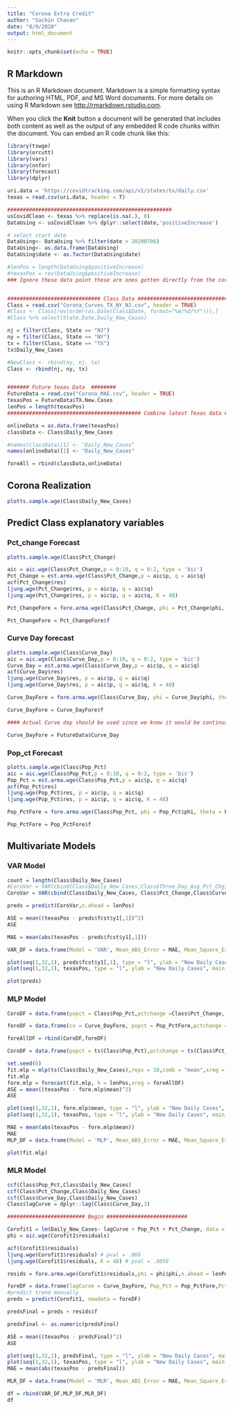 ```yaml
---
title: "Corona Extra Credit"
author: "Sachin Chavan"
date: "8/9/2020"
output: html_document
---
```


```r
knitr::opts_chunk$set(echo = TRUE)
```

## R Markdown

This is an R Markdown document. Markdown is a simple formatting syntax for authoring HTML, PDF, and MS Word documents. For more details on using R Markdown see <http://rmarkdown.rstudio.com>.

When you click the **Knit** button a document will be generated that includes both content as well as the output of any embedded R code chunks within the document. You can embed an R code chunk like this:

```r
  
library(tswge)
library(orcutt)
library(vars)
library(nnfor)
library(forecast)
library(dplyr)

uri.data = 'https://covidtracking.com/api/v1/states/tx/daily.csv'
texas = read.csv(uri.data, header = T)

#####################################################
usCovidClean <- texas %>% replace(is.na(.), 0)
DataUsing <- usCovidClean %>% dplyr::select(date,'positiveIncrease')

# select start date 
DataUsing<- DataUsing %>% filter(date > 20200706)   
DataUsing<- as.data.frame(DataUsing)
DataUsing$date <- as.factor(DataUsing$date)

#lenPos = length(DataUsing$positiveIncrease)
#texasPos = rev(DataUsing$positiveIncrease)
### Ignore these data point these are ones gotten directly from the covid data tracking website.


############################## Class Data ###################################
Class = read.csv("Corona_Curves_TX_NY_NJ.csv", header = TRUE)
#Class <- Class[rev(order(as.Date(Class$Date, format="%m/%d/%Y"))),]
#Class %>% select(State,Date,Daily_New_Cases)

nj = filter(Class, State == "NJ")
ny = filter(Class, State == "NY")
tx = filter(Class, State == "TX")
tx$Daily_New_Cases

#NewClass <- rbind(ny, nj, tx)
Class <- rbind(nj, ny, tx)


####### Future texas Data  ########
FutureData = read.csv("Corona_MAE.csv", header = TRUE)
texasPos = FutureData$TX.New.Cases
lenPos = length(texasPos)
########################################### Combine latest Texas data ##########################

onlineData = as.data.frame(texasPos)
classData <- Class$Daily_New_Cases

#names(classData)[1] <- "Daily_New_Cases"
names(onlineData)[1] <- "Daily_New_Cases"

foreAll = rbind(classData,onlineData)


```

## Corona Realization

```r
plotts.sample.wge(Class$Daily_New_Cases)
```

## Predict Class explanatory variables 
### Pct_change Forecast
```r
plotts.sample.wge(Class$Pct_Change)

aic = aic.wge(Class$Pct_Change,p = 0:10, q = 0:2, type = 'bic')
Pct_Change = est.arma.wge(Class$Pct_Change,p = aic$p, q = aic$q)
acf(Pct_Change$res)
ljung.wge(Pct_Change$res, p = aic$p, q = aic$q)
ljung.wge(Pct_Change$res, p = aic$p, q = aic$q, K = 48)

Pct_ChangeFore = fore.arma.wge(Class$Pct_Change, phi = Pct_Change$phi, theta = Pct_Change$theta, n.ahead = lenPos)

Pct_ChangeFore = Pct_ChangeFore$f
```

### Curve Day forecast
```r
plotts.sample.wge(Class$Curve_Day)
aic = aic.wge(Class$Curve_Day,p = 0:10, q = 0:2, type = 'bic')
Curve_Day = est.arma.wge(Class$Curve_Day,p = aic$p, q = aic$q)
acf(Curve_Day$res)
ljung.wge(Curve_Day$res, p = aic$p, q = aic$q)
ljung.wge(Curve_Day$res, p = aic$p, q = aic$q, K = 48)

Curve_DayFore = fore.arma.wge(Class$Curve_Day, phi = Curve_Day$phi, theta = Curve_Day$theta, n.ahead = lenPos)

Curve_DayFore = Curve_DayFore$f

#### Actual Curve day should be used since we know it would be continuation of the last curve day from previous data

Curve_DayFore = FutureData$Curve_Day
```

### Pop_ct Forecast
```r
plotts.sample.wge(Class$Pop_Pct)
aic = aic.wge(Class$Pop_Pct,p = 0:10, q = 0:2, type = 'bic')
Pop_Pct = est.arma.wge(Class$Pop_Pct,p = aic$p, q = aic$q)
acf(Pop_Pct$res)
ljung.wge(Pop_Pct$res, p = aic$p, q = aic$q)
ljung.wge(Pop_Pct$res, p = aic$p, q = aic$q, K = 48)

Pop_PctFore = fore.arma.wge(Class$Pop_Pct, phi = Pop_Pct$phi, theta = Pop_Pct$theta, n.ahead = lenPos)

Pop_PctFore = Pop_PctFore$f

```

## Multivariate Models

### VAR Model
```r
count = length(Class$Daily_New_Cases)
#CoroVar = VAR(cbind(Class$Daily_New_Cases,Class$Three_Day_Avg_Pct_Chg,Class$Curve_Day, Class$Pop_Pct, Class$Pct_Change), type = "both", lag.max = 10)
CoroVar = VAR(cbind(Class$Daily_New_Cases, Class$Pct_Change,Class$Curve_Day), type = "both", lag.max = 10)

preds = predict(CoroVar,n.ahead = lenPos)

ASE = mean((texasPos - preds$fcst$y1[,1])^2)
ASE

MAE = mean(abs(texasPos - preds$fcst$y1[,1]))

VAR_DF = data.frame(Model = 'VAR', Mean_ABS_Error = MAE, Mean_Square_Error = ASE)

plot(seq(1,32,1), preds$fcst$y1[,1], type = "l", ylab = "New Daily Cases", main = "Predicted Days Forecast")
plot(seq(1,32,1), texasPos, type = "l", ylab = "New Daily Cases", main = "Actual Days Forecast")

plot(preds)

```

### MLP Model
```r
CoroDF = data.frame(popct = Class$Pop_Pct,pctchange =Class$Pct_Change, cv = Class$Curve_Day)

foreDF = data.frame(cv = Curve_DayFore, popct = Pop_PctFore,pctchange = Pct_ChangeFore)

foreAllDF = rbind(CoroDF,foreDF)

CoroDF = data.frame(popct = ts(Class$Pop_Pct),pctchange = ts(Class$Pct_Change), cv = ts(Class$Curve_Day))

set.seed(6)
fit.mlp = mlp(ts(Class$Daily_New_Cases),reps = 10,comb = "mean",xreg = CoroDF)
fit.mlp
fore.mlp = forecast(fit.mlp, h = lenPos,xreg = foreAllDF)
ASE = mean((texasPos - fore.mlp$mean)^2)
ASE

plot(seq(1,32,1), fore.mlp$mean, type = "l", ylab = "New Daily Cases", main = "Predicted Days Forecast")
plot(seq(1,32,1), texasPos, type = "l", ylab = "New Daily Cases", main = "Actual Days Forecast")

MAE = mean(abs(texasPos - fore.mlp$mean))
MAE
MLP_DF = data.frame(Model = 'MLP', Mean_ABS_Error = MAE, Mean_Square_Error = ASE)

plot(fit.mlp)

```
### MLR Model
```r
ccf(Class$Pop_Pct,Class$Daily_New_Cases)
ccf(Class$Pct_Change,Class$Daily_New_Cases)
ccf(Class$Curve_Day,Class$Daily_New_Cases)
Class$lagCurve = dplyr::lag(Class$Curve_Day,3)

######################### Begin ##########################

Corofit1 = lm(Daily_New_Cases~ lagCurve + Pop_Pct + Pct_Change, data = Class)
phi = aic.wge(Corofit1$residuals)

acf(Corofit1$residuals)
ljung.wge(Corofit1$residuals) # pval = .066
ljung.wge(Corofit1$residuals, K = 48) # pval = .0058

resids = fore.arma.wge(Corofit1$residuals,phi = phi$phi,n.ahead = lenPos)

foreDF = data.frame(lagCurve = Curve_DayFore, Pop_Pct = Pop_PctFore,Pct_Change = Pct_ChangeFore)
#predict trend manually
preds = predict(Corofit1, newdata = foreDF)

predsFinal = preds + resids$f

predsFinal <- as.numeric(predsFinal)

ASE = mean((texasPos - predsFinal)^2)
ASE

plot(seq(1,32,1), predsFinal, type = "l", ylab = "New Daily Cases", main = "Predicted Days Forecast")
plot(seq(1,32,1), texasPos, type = "l", ylab = "New Daily Cases", main = "Actual Days Forecast")
MAE = mean(abs(texasPos - predsFinal))

MLR_DF = data.frame(Model = 'MLR', Mean_ABS_Error = MAE, Mean_Square_Error = ASE)

df = rbind(VAR_DF,MLP_DF,MLR_DF)
df
```
